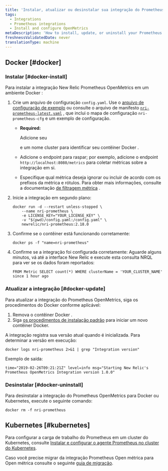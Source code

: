 ```yaml
---
title: 'Instalar, atualizar ou desinstalar sua integração do Prometheus OpenMetrics'
tags:
  - Integrations
  - Prometheus integrations
  - Install and configure OpenMetrics
metaDescription: 'How to install, update, or uninstall your Prometheus OpenMetrics integration with New Relic for your Docker or Kubernetes environment.'
freshnessValidatedDate: never
translationType: machine
---
```


## Docker [#docker]

### Instalar [#docker-install]

Para instalar a integração New Relic Prometheus OpenMetrics em um ambiente Docker :

1. Crie um arquivo de configuração `config.yaml`. Use o [arquivo de configuração de exemplo](/docs/integrations/prometheus-integrations/install-configure/configure-prometheus-openmetrics-integration#example-configuration-file) ou consulte o arquivo de manifesto [`nri-prometheus-latest.yaml`](https://download.newrelic.com/infrastructure_agent/integrations/kubernetes/nri-prometheus-latest.yaml) , que inclui o mapa de configuração `nri-prometheus-cfg` e um exemplo de configuração.

   * <DNT>**Required:**</DNT>

     Adicione seu

     <InlinePopover type="licenseKey"/>

     e um nome cluster para identificar seu contêiner Docker .

   * Adicione o endpoint para raspar; por exemplo, adicione o endpoint `http://localhost:8080/metrics` para coletar métricas sobre a integração em si.

   * Especifique qual métrica deseja ignorar ou incluir de acordo com os prefixos da métrica e rótulos. Para obter mais informações, consulte a documentação [de filtragem métrica](/docs/infrastructure/prometheus-integrations/install-configure-prometheus-agent/setup-prometheus-agent/#drop-keep-metrics) .

2. Inicie a integração em segundo plano:

   ```
   docker run -d --restart unless-stopped \
       --name nri-prometheus \
       -e LICENSE_KEY="YOUR_LICENSE_KEY" \
       -v "$(pwd)/config.yaml:/config.yaml" \
       newrelic/nri-prometheus:2.18.0
   ```

3. Confirme se o contêiner está funcionando corretamente:

   ```
   docker ps -f "name=nri-prometheus"
   ```

4. Confirme se a integração foi configurada corretamente: Aguarde alguns minutos, vá até a interface New Relic e execute esta consulta NRQL para ver se os dados foram reportados:

   ```
   FROM Metric SELECT count(*) WHERE clusterName = 'YOUR_CLUSTER_NAME'  since 1 hour ago
   ```

<InstallFeedback/>

### Atualizar a integração [#docker-update]

Para atualizar a integração do Prometheus OpenMetrics, siga os procedimentos do Docker conforme aplicável:

1. Remova o contêiner Docker .
2. Siga [os procedimentos de instalação padrão](#docker-install) para iniciar um novo contêiner Docker.

A integração registra sua versão atual quando é inicializada. Para determinar a versão em execução:

```
docker logs nri-prometheus 2>&1 | grep "Integration version"
```

Exemplo de saída:

```
time="2019-02-26T09:21:21Z" level=info msg="Starting New Relic's Prometheus OpenMetrics Integration version 1.0.0"
```

### Desinstalar [#docker-uninstall]

Para desinstalar a integração do Prometheus OpenMetrics para Docker ou Kubernetes, execute o seguinte comando:

```
docker rm -f nri-prometheus
```

## Kubernetes [#kubernetes]

Para configurar a carga de trabalho do Prometheus em um cluster do Kubernetes, consulte [Instalar e configurar o agente Prometheus no cluster do Kubernetes](/docs/infrastructure/prometheus-integrations/install-configure-prometheus-agent/install-prometheus-agent).

Caso você precise migrar da integração Prometheus Open métrica para Open métrica consulte o seguinte [guia de migração](/docs/infrastructure/prometheus-integrations/install-configure-prometheus-agent/migration-guide).